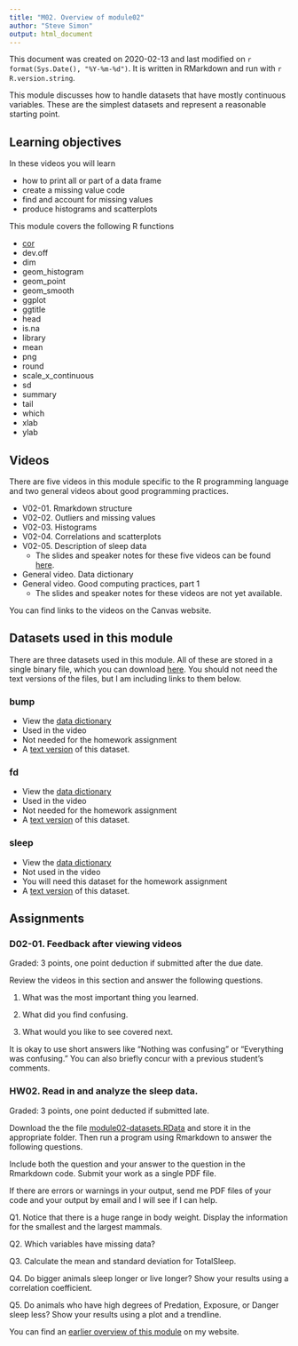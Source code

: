 ```yaml
---
title: "M02. Overview of module02"
author: "Steve Simon"
output: html_document
---
```


This document was created on 2020-02-13 and last modified on `r format(Sys.Date(), "%Y-%m-%d")`. It is written in RMarkdown and run with `r R.version.string`.

This module discusses how to handle datasets that have mostly continuous variables. These are the simplest datasets and represent a reasonable starting point. 

## Learning objectives

In these videos you will learn

+ how to print all or part of a data frame
+ create a missing value code
+ find and account for missing values
+ produce histograms and scatterplots

This module covers the following R functions

+ [cor](https://stat.ethz.ch/R-manual/R-patched/library/stats/html/cor.html)
+ dev.off
+ dim
+ geom_histogram
+ geom_point
+ geom_smooth
+ ggplot
+ ggtitle
+ head
+ is.na
+ library
+ mean
+ png
+ round
+ scale_x_continuous
+ sd
+ summary
+ tail
+ which
+ xlab
+ ylab

## Videos

There are five videos in this module specific to the R programming language and two general videos about good programming practices.

+ V02-01. Rmarkdown structure
+ V02-02. Outliers and missing values
+ V02-03. Histograms
+ V02-04. Correlations and scatterplots
+ V02-05. Description of sleep data
  + The slides and speaker notes for these five videos can be found [here](http://www.pmean.com/introduction-to-r/results/v02-slides-and-speaker-notes.pdf).
+ General video. Data dictionary
+ General video. Good computing practices, part 1
  + The slides and speaker notes for these videos are not yet available.

You can find links to the videos on the Canvas website.

## Datasets used in this module

There are three datasets used in this module. All of these are stored in a single binary file, which you can download [here](../data/module02-datasets.RData). You should not need the text versions of the files, but I am including links to them below.

### bump

+ View the [data dictionary](../data/airline-data-dictionary.txt)
+ Used in the video
+ Not needed for the homework assignment
+ A [text version](../data/airline-bumping-2017.txt) of this dataset.

### fd

+ View the [data dictionary](../data/fat-data-dictionary.txt)
+ Used in the video
+ Not needed for the homework assignment
+ A [text version](../data/fat.txt) of this dataset.

### sleep

+ View the [data dictionary](../data/sleep-data-dictionary.txt)
+ Not used in the video
+ You will need this dataset for the homework assignment
+ A [text version](../data/sleep.txt) of this dataset.

## Assignments

### D02-01. Feedback after viewing videos

Graded: 3 points, one point deduction if submitted after the due date.

Review the videos in this section and answer the following questions.

1. What was the most important thing you learned.

2. What did you find confusing.

3. What would you like to see covered next.

It is okay to use short answers like "Nothing was confusing" or "Everything was confusing." You can also briefly concur with a previous student's comments.

### HW02. Read in and analyze the sleep data.

Graded: 3 points, one point deducted if submitted late.

Download the the file [module02-datasets.RData](../data/module02-datasets.RData) and store it in the appropriate folder. Then run a program using Rmarkdown to answer the following questions.

Include both the question and your answer to the question in the Rmarkdown code. Submit your work as a single PDF file.

If there are errors or warnings in your output, send me PDF files of your code and your output by email and I will see if I can help.

Q1. Notice that there is a huge range in body weight. Display the information for the smallest and the largest mammals.

Q2. Which variables have missing data?

Q3. Calculate the mean and standard deviation for TotalSleep.

Q4. Do bigger animals sleep longer or live longer? Show your results using a correlation coefficient.

Q5. Do animals who have high degrees of Predation, Exposure, or Danger sleep less? Show your results using a plot and a trendline.

You can find an [earlier overview of this module](http://www.pmean.com/introduction-to-r/results/overview02.html) on my website.
